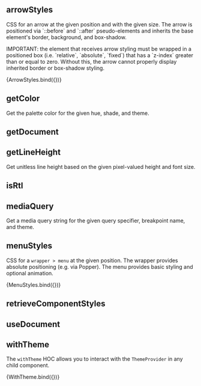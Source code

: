 
<Meta title="Components/Theming/Utils" />

## arrowStyles

CSS for an arrow at the given position and with the given size. The arrow is
positioned via \`::before\` and \`::after\` pseudo-elements and inherits the
base element's border, background, and box-shadow.

IMPORTANT: the element that receives arrow styling must be wrapped in a
positioned box (i.e. \`relative\`, \`absolute\`, \`fixed\`) that has a \`z-index\`
greater than or equal to zero. Without this, the arrow cannot properly
display inherited border or box-shadow styling.

<Canvas>
  <Story
    name="arrowStyles()"
    args={{
      position: 'bottom',
      hasBoxShadow: true,
      hasBorder: true,
      isAnimated: false,
      size: 6,
      inset: 0
    }}
    argTypes={{
      position: {
        name: 'Position',
        control: {
          type: 'select',
          options: [
            'top',
            'top-left',
            'top-right',
            'right',
            'right-top',
            'right-bottom',
            'bottom',
            'bottom-left',
            'bottom-right',
            'left',
            'left-top',
            'left-bottom'
          ]
        }
      },
      hasBoxShadow: {
        name: 'Box shadow'
      },
      hasBorder: {
        name: 'Border'
      },
      isAnimated: {
        name: 'Animate'
      },
      size: {
        name: 'Size (px)',
        control: { type: 'range', min: 2, max: 10, step: 1 }
      },
      inset: {
        name: 'Inset (px)',
        control: { type: 'range', min: -4, max: 4, step: 1 }
      }
    }}
  >
    {ArrowStyles.bind({})}
  </Story>
</Canvas>

## getColor

Get the palette color for the given hue, shade, and theme.

## getDocument

## getLineHeight

Get unitless line height based on the given pixel-valued height and font size.

## isRtl

## mediaQuery

Get a media query string for the given query specifier, breakpoint name, and theme.

## menuStyles

CSS for a `wrapper > menu` at the given position. The wrapper provides
absolute positioning (e.g. via Popper). The menu provides basic styling and
optional animation.

<Canvas>
  <Story
    name="menuStyles()"
    args={{
      position: 'bottom',
      isAnimated: true
    }}
    argTypes={{
      position: {
        name: 'Position',
        control: {
          type: 'select',
          options: ['top', 'right', 'bottom', 'left']
        }
      },
      isAnimated: {
        name: 'Animate'
      }
    }}
  >
    {MenuStyles.bind({})}
  </Story>
</Canvas>

## retrieveComponentStyles

## useDocument

## withTheme

The `withTheme` HOC allows you to interact with the `ThemeProvider` in
any child component.

<Canvas>
  <Story
    name="withTheme()"
    args={{
      isRtl: true
    }}
    argTypes={{
      isRtl: {
        name: 'RTL'
      }
    }}
  >
    {WithTheme.bind({})}
  </Story>
</Canvas>
